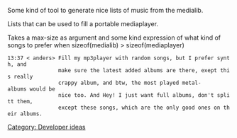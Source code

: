 {{Navbar}}

Some kind of tool to generate nice lists of music from the medialib.

Lists that can be used to fill a portable mediaplayer.

Takes a max-size as argument and some kind expression of what kind of songs to prefer when sizeof(medialib) > sizeof(mediaplayer)

 13:37 < anders> Fill my mp3player with random songs, but I prefer synth, and
                 make sure the latest added albums are there, exept this really
                 crappy album, and btw, the most played metal-albums would be
                 nice too. And Hey! I just want full albums, don't splitt them,
                 except these songs, which are the only good ones on their albums.

[[Category: Developer ideas]]